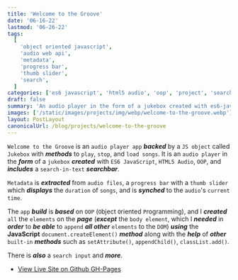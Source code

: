 ```yaml
---
title: 'Welcome to the Groove'
date: '06-16-22'
lastmod: '06-26-22'
tags:
  [
    'object oriented javascript',
    'audio web api',
    'metadata',
    'progress bar',
    'thumb slider',
    'search',
  ]
categories: ['es6 javascript', 'html5 audio', 'oop', 'project', 'search']
draft: false
summary: 'An audio player in the form of a jukebox created with es6-javascript, html5-audio, oop, and includes a search-in-text searchbar.'
images: ['/static/images/projects/img/webp/welcome-to-the-groove.webp']
layout: PostLayout
canonicalUrl: /blog/projects/welcome-to-the-groove
---
```


`Welcome to the Groove` is an `audio player app` **_backed_** by a `JS object` called `Jukebox` with **_methods_** to `play`, `stop`, and `load songs`. It is an `audio player` in the **_form_** of a `jukebox` **_created_** with `ES6 JavaScript`, `HTML5 Audio`, `OOP`, and **_includes_** a `search-in-text` **_searchbar_**.

`Metadata` is **_extracted_** from `audio files`, a `progress bar` with a `thumb slider` which **_displays_** the `duration` of `songs`, and is **_synched_** to the `audio`'s `current time`.

The `app` **_build_** is **_based_** on `OOP` (`O`bject `O`riented `P`rogramming), and I **_created_** `all` the `elements` on the **_page_** (**_except_** the `body element`, which I **_needed_** in **_order_** to **_be able_** to `append` **_all other_** `elements` to the `DOM`) **_using_** the **JavaScript** `document.createElement()` **_method_** along with the **_help_** of **_other_** `built-in` **_methods_** such as `setAttribute()`, `appendChild()`, `classList.add()`.

There is **_also_** a `search input` and **_more_**.

- [View Live Site on Github GH-Pages](https://interglobalmedia.github.io/jukebox/)
